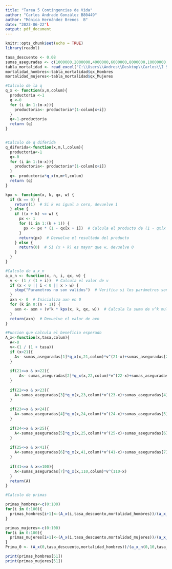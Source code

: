 ```yaml
---
title: "Tarea 5 Contingencias de Vida"
author: "Carlos Andrade González B80449"
author: "Mónica Hernández Brenes  B"
date: "2023-06-22"l
output: pdf_document
---
```


```r
knitr::opts_chunk$set(echo = TRUE)
library(readxl)
```

```r
tasa_descuento <- 0.08
sumas_aseguradas <- c(1000000,2000000,4000000,6000000,8000000,10000000,50000000)
tabla_mortalidad <- read_excel("C:\\Users\\Andres\\Desktop\\Carlos\\I Semestre 2023\\Contingencias\\Tablas_de_mortalidad.xlsx") 
mortalidad_hombres<-tabla_mortalidad$qx_Hombres
mortalidad_mujeres<-tabla_mortalidad$qx_Mujeres
```

```r
#Calculo de la q
q_x <- function(x,m,colum){
  productoria <-1
  q <-0
  for (i in 1:(m-x)){
    productoria<- productoria*(1-colum[x+i])
  }
  q<-1-productoria
  return (q)
}


#Calculo de q diferida
q_diferida<-function(x,m,l,colum){
  productoria<-1
  q<-0
  for (i in 1:(m-x)){
    productoria<- productoria*(1-colum[x+i])
  }
  q<- productoria*q_x(m,m+l,colum)
  return (q)
}
```

```r

kpx <- function(x, k, qx, w) {
  if (k == 0) {
    return(1)  # Si k es igual a cero, devuelve 1
  } else {
    if ((x + k) <= w) {
      px <- 1
      for (i in 1:(k + 1)) {
        px <- px * (1 - qx[x + i])  # Calcula el producto de (1 - qx[x + i]) para i en 1 hasta k+1
      }
      return(px)  # Devuelve el resultado del producto
    } else {
      return(0)  # Si (x + k) es mayor que w, devuelve 0
    }
  }
}

#Calculo de a_x_n
a_x_n <- function(x, n, i, qx, w) {
  v <- (1 / (1 + i))  # Calcula el valor de v
  if (x < 0 || i < 0 || x > w) {
    stop("Parametros no son validos")  # Verifica si los parámetros son válidos
  }
  axn <- 0  # Inicializa axn en 0
  for (k in 0:(n - 1)) {
    axn <- axn + (v^k * kpx(x, k, qx, w))  # Calcula la suma de v^k multiplicado por kpx(x,k,qx,w)
  }
  return(axn)  # Devuelve el valor de axn
}
```


```r
#Funcion que calcula el beneficio esperado
A_x<-function(x,tasa,colum){
  A<-0
  v<-(1 / (1 + tasa))
  if (x<21){
    A<- sumas_aseguradas[1]*q_x(x,21,colum)*v^(21-x)+sumas_aseguradas[2]*q_diferida(x,21,1,colum)*v^(22-x)+sumas_aseguradas[3]*q_diferida(x,22,1,colum)*v^(23-x)+sumas_aseguradas[4]*q_diferida(x,23,1,colum)*v^(24-x)+sumas_aseguradas[5]*q_diferida(x,24,1,colum)*v^(25-x)+sumas_aseguradas[6]*q_diferida(x,25,16,colum)*v^(41-x)+sumas_aseguradas[7]*q_diferida(x,41,70,colum)*v^(110-x)
  }
  
  if(21<=x & x<22){
      A<- sumas_aseguradas[2]*q_x(x,22,colum)*v^(22-x)+sumas_aseguradas[3]*q_diferida(x,22,1,colum)*v^(23-x)+sumas_aseguradas[4]*q_diferida(x,23,1,colum)*v^(24-x)+sumas_aseguradas[5]*q_diferida(x,24,1,colum)*v^(25-x)+sumas_aseguradas[6]*q_diferida(x,25,16,colum)*v^(41-x)+sumas_aseguradas[7]*q_diferida(x,41,70,colum)*v^(110-x)
  }
      
  if(22<=x & x<23){
    A<-sumas_aseguradas[3]*q_x(x,23,colum)*v^(23-x)+sumas_aseguradas[4]*q_diferida(x,23,1,colum)*v^(24-x)+sumas_aseguradas[5]*q_diferida(x,24,1,colum)*v^(25-x)+sumas_aseguradas[6]*q_diferida(x,25,16,colum)*v^(41-x)+sumas_aseguradas[7]*q_diferida(x,41,70,colum)*v^(110-x)
  }
        
  if(23<=x & x<24){
    A<-sumas_aseguradas[4]*q_x(x,24,colum)*v^(24-x)+sumas_aseguradas[5]*q_diferida(x,24,1,colum)*v^(25-x)+sumas_aseguradas[6]*q_diferida(x,25,16,colum)*v^(41-x)+sumas_aseguradas[7]*q_diferida(x,41,70,colum)*v^(110-x)
  }
  
  if(24<=x & x<25){
    A<-sumas_aseguradas[5]*q_x(x,25,colum)*v^(25-x)+sumas_aseguradas[6]*q_diferida(x,25,16,colum)*v^(41-x)+sumas_aseguradas[7]*q_diferida(x,41,70,colum)*v^(110-x)
  }
            
  if(25<=x & x<41){
    A<-sumas_aseguradas[6]*q_x(x,41,colum)*v^(41-x)+sumas_aseguradas[7]*q_diferida(x,41,70,colum)*v^(110-x)
  }
              
  if(41<=x & x<=100){
    A<-sumas_aseguradas[7]*q_x(x,110,colum)*v^(110-x)
  }
  return(A)
}

```

```r
#Calculo de primas

primas_hombres<-c(0:100)
for(i in 0:100){
  primas_hombres[i+1]<-(A_x(i,tasa_descuento,mortalidad_hombres))/(a_x_n(i,10,tasa_descuento,mortalidad_hombres,110))
}

primas_mujeres<-c(0:100)
for(i in 0:100){
  primas_mujeres[i+1]<-(A_x(i,tasa_descuento,mortalidad_mujeres))/(a_x_n(i,10,tasa_descuento,mortalidad_mujeres,110))
}
Prima_0 <- (A_x(0,tasa_descuento,mortalidad_hombres))/(a_x_n(0,10,tasa_descuento,mortalidad_hombres,110))

```


```r
print(primas_hombres[51])
print(primas_mujeres[51])
```
